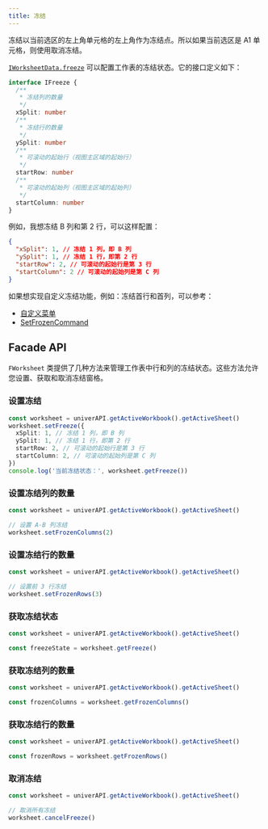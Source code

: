 ```yaml
---
title: 冻结
---
```


<Callout type="warning">
  冻结以当前选区的左上角单元格的左上角作为冻结点。所以如果当前选区是 A1 单元格，则使用取消冻结。
</Callout>

[`IWorksheetData.freeze`](/guides/sheets/getting-started/workbook-data#iworksheetdata) 可以配置工作表的冻结状态。它的接口定义如下：

```typescript
interface IFreeze {
  /**
   * 冻结列的数量
   */
  xSplit: number
  /**
   * 冻结行的数量
   */
  ySplit: number
  /**
   * 可滚动的起始行（视图主区域的起始行）
   */
  startRow: number
  /**
   * 可滚动的起始列（视图主区域的起始列）
   */
  startColumn: number
}
```

例如，我想冻结 B 列和第 2 行，可以这样配置：

```json
{
  "xSplit": 1, // 冻结 1 列，即 B 列
  "ySplit": 1, // 冻结 1 行，即第 2 行
  "startRow": 2, // 可滚动的起始行是第 3 行
  "startColumn": 2 // 可滚动的起始列是第 C 列
}
```

如果想实现自定义冻结功能，例如：冻结首行和首列，可以参考：

- [自定义菜单](/zh-CN/guides/recipes/practices/custom-plugin)
- [SetFrozenCommand](https://github.com/dream-num/univer/blob/dev/packages/sheets/src/commands/commands/set-frozen.command.ts#L32)

## Facade API

`FWorksheet` 类提供了几种方法来管理工作表中行和列的冻结状态。这些方法允许您设置、获取和取消冻结窗格。

### 设置冻结

```typescript
const worksheet = univerAPI.getActiveWorkbook().getActiveSheet()
worksheet.setFreeze({
  xSplit: 1, // 冻结 1 列，即 B 列
  ySplit: 1, // 冻结 1 行，即第 2 行
  startRow: 2, // 可滚动的起始行是第 3 行
  startColumn: 2, // 可滚动的起始列是第 C 列
})
console.log('当前冻结状态：', worksheet.getFreeze())
```

### 设置冻结列的数量

```typescript
const worksheet = univerAPI.getActiveWorkbook().getActiveSheet()

// 设置 A-B 列冻结
worksheet.setFrozenColumns(2)
```

### 设置冻结行的数量

```typescript
const worksheet = univerAPI.getActiveWorkbook().getActiveSheet()

// 设置前 3 行冻结
worksheet.setFrozenRows(3)
```

### 获取冻结状态

```typescript
const worksheet = univerAPI.getActiveWorkbook().getActiveSheet()

const freezeState = worksheet.getFreeze()
```

### 获取冻结列的数量

```typescript
const worksheet = univerAPI.getActiveWorkbook().getActiveSheet()

const frozenColumns = worksheet.getFrozenColumns()
```

### 获取冻结行的数量

```typescript
const worksheet = univerAPI.getActiveWorkbook().getActiveSheet()

const frozenRows = worksheet.getFrozenRows()
```

### 取消冻结

```typescript
const worksheet = univerAPI.getActiveWorkbook().getActiveSheet()

// 取消所有冻结
worksheet.cancelFreeze()
```
